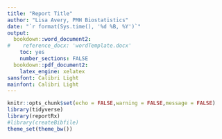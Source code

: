 ```yaml
---
title: "Report Title"
author: "Lisa Avery, PMH Biostatistics"
date: "`r format(Sys.time(), '%d %B, %Y')`"
output:
  bookdown::word_document2:
#    reference_docx: 'wordTemplate.docx'
    toc: yes
    number_sections: FALSE
  bookdown::pdf_document2:
    latex_engine: xelatex
sansfont: Calibri Light
mainfont: Calibri Light
---
```


```r
knitr::opts_chunk$set(echo = FALSE,warning = FALSE,message = FALSE)
library(tidyverse)
library(reportRx)
#library(createBibfile)
theme_set(theme_bw())
```


